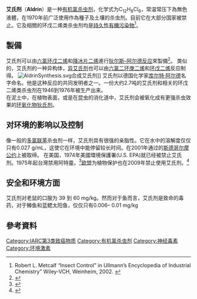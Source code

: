 {{noteTA
|T=zh-cn:艾氏剂; zh-tw:阿特靈; 
|1=zh-cn:艾氏剂; zh-tw:阿特靈; 
}}
{{chembox
| verifiedrevid = 443375293
|   Name= 艾氏剂
|   OtherNames = 六氯-六氢-二甲撑萘<br />二氯丙酸<br />氯甲桥萘
|   NameEn = Aldrin
|   ImageFile = Aldrin.svg
|   ImageSize = 200px
|   ImageName = Aldrin
|   ImageFile1 = Aldrin-from-xtal-3D-balls.png
|   IUPACName = 1,2,3,4,10,10-Hexachloro-<br />1,4,4a,5,8,8a-hexahydro-<br />1,4:5,8-dimethanonaphthalene
| Section1 = {{Chembox Identifiers
|   InChI = 1/C12H8Cl6/c13-8-9(14)11(16)7-5-2-1-4(3-5)6(7)10(8,15)12(11,17)18/h1-2,4-7H,3H2/t4-,5+,6+,7-,10+,11-
| InChIKey = QBYJBZPUGVGKQQ-SJJAEHHWBI
| StdInChI_Ref = {{stdinchicite|correct|chemspider}}
| StdInChI = 1S/C12H8Cl6/c13-8-9(14)11(16)7-5-2-1-4(3-5)6(7)10(8,15)12(11,17)18/h1-2,4-7H,3H2/t4-,5+,6+,7-,10+,11-
| StdInChIKey_Ref = {{stdinchicite|correct|chemspider}}
| StdInChIKey = QBYJBZPUGVGKQQ-SJJAEHHWSA-N
| CASNo_Ref = {{cascite|correct|CAS}}
| CASNo = 309-00-2
|   UNII_Ref = {{fdacite|correct|FDA}}
| UNII = OZE3CLY605
| SMILES = ClC4(Cl)[C@@]2(Cl)C(/Cl)=C(/Cl)[C@]4(Cl)[C@@H]3[C@@H]\1C[C@@H](/C=C/1)[C@H]23
|   ChemSpiderID_Ref = {{chemspidercite|correct|chemspider}}
| ChemSpiderID=10292747
| KEGG_Ref = {{keggcite|correct|kegg}}
| KEGG = C07552
  }}
| Section2 = {{Chembox Properties
|   C=12|H=8|Cl=6
|   Density = 1.73 g/cm<sup>3</sup>
|   Appearance = 无色液体
|   MeltingPt = 104 °C
|   VaporPressure = 7.5 × 10<sup>−5</sup> mmHg 20<sup>o</sup>C
|   Solubility = 微溶
  }}
| Section7 = {{Chembox Hazards
|   NFPA-H = 2
|   NFPA-F =
|   NFPA-R =
|   EUClass = {{Hazchem_T}}{{Hazchem_N}}{{Hazchem_Xn}}{{Hazchem_F}}
|   RPhrases = {{R11}}, {{R20/21/22}}, {{R39/23/24/25}},{{R48/24/25}}, {{R36/37/38}}, {{R40}}, {{R50/53}}, {{R65}}, {{R67}}
|   SPhrases = {{S7}}, {{S16}}, {{S22}}, {{S26}}, {{S33}}, {{S36/37}}, {{S45}}, {{S60}}, {{S61}}, {{S62}}
|   FlashPt = 66 °C
  }}
}}

'''艾氏剂'''（'''Aldrin'''）是一种[[有机氯杀虫剂|有机氯杀虫剂]]，化学式为C<sub>12</sub>H<sub>8</sub>Cl<sub>6</sub>，常温常压下為無色液體，在1970年前广泛使用作為種子及土壤的杀虫剂。目前它在大部分国家被禁止。它及相關的环戊二烯类杀虫剂均是[[持久性有機污染物|持久性有機污染物]]<ref name=Ullmann>Robert L. Metcalf “Insect Control” in Ullmann’s Encyclopedia of Industrial Chemistry” Wiley-VCH, Weinheim, 2002. {{DOI|10.1002/14356007.a14_263}}</ref>。

==製備==
艾氏剂可以由[[六氯环戊二烯|六氯环戊二烯]]和[[降冰片二烯|降冰片二烯]]進行[[狄尔斯–阿尔德反应|狄尔斯–阿尔德反应]]來製備<ref name="Tedder">{{cite book |first=A. H. | last=Jubb |year=1975
  | title=Basic Organic Chemistry, Part 5 Industrial products |url=https://archive.org/details/trent_0116401244110 | publisher=Wiley
  | location=London | isbn=0-471-85014-4 }}</ref>。
类似的，艾氏剂的一种异构体，[[异艾氏剂|异艾氏剂]]也可以由[[六氯二环庚二烯|六氯二环庚二烯]]和[[环戊二烯|环戊二烯]]反应制得。
[[Image:AldrinSynthesis.svg|thumbnail]]合成艾氏剂]]{{Clear|left}}
艾氏剂以德国化学家[[库尔特·阿尔德|库尔特·阿尔德]]名字命名。他是这种反应的共同发明者之一。一份大约2.7吨的艾氏剂和相关的环戊二烯类杀虫剂在1946到1976年被生产出来。<br />
在泥土中，在植物表面，或是在昆虫的消化道中，艾氏剂会被氧化成有更强杀虫效果的[[环氧化物|环氧化物]][[狄氏剂|狄氏剂]]。

== 对环境的影响以及控制 ==
像一般的[[多氯联苯|多氯联苯]]杀虫剂一样，艾氏剂具有很强的亲脂性。它在水中的溶解度仅仅只有0.027 g/mL，这使它在环境中能停留较长时间。在2001年通过的[[斯德哥尔摩公约|斯德哥尔摩公约]]上被取缔。
在美国，1974年美國環境保護署(U.S. EPA)就已经被禁止艾氏剂。1975年起台灣禁用阿特靈。<ref>{{Cite web |url=https://www.tactri.gov.tw/Item/Detail/%E6%AD%B7%E5%B9%B4%E6%94%BF%E5%BA%9C%E7%A6%81%E7%94%A8%E8%BE%B2%E8%97%A5%E4%B8%80%E8%A6%BD%E8%A1%A8 |title=存档副本 |access-date=2021-04-14 |archive-date=2021-04-14 |archive-url=https://web.archive.org/web/20210414231916/https://www.tactri.gov.tw/Item/Detail/%E6%AD%B7%E5%B9%B4%E6%94%BF%E5%BA%9C%E7%A6%81%E7%94%A8%E8%BE%B2%E8%97%A5%E4%B8%80%E8%A6%BD%E8%A1%A8 |dead-url=no }}</ref>[[欧盟|欧盟]]为植物保护也在2009年禁止使用艾氏剂。<ref name=bnpuk>{{cite web
  | last = [[Chemicals_Regulation_Directorate|Chemicals Regulation Directorate]]
  | first = 
  | authorlink = 
  | coauthors = 
  | title = Banned and Non-Authorised Pesticides in the United Kingdom
  | work = 
  | publisher = 
  | date = 
  | url = http://www.pesticides.gov.uk/approvals.asp?id=55
  | doi = 
  | accessdate = 1 December 2009
  | archive-date = 2011-07-21
  | archive-url = https://web.archive.org/web/20110721091817/http://www.pesticides.gov.uk/approvals.asp?id=55
  | dead-url = no
  }}</ref>

== 安全和环境方面 ==
艾氏剂对老鼠的口服{{LD50}}为 39 到 60 mg/kg。然而对于鱼而言，艾氏剂是致命的毒药，对于鳟鱼和蓝鳃太阳鱼，{{LD50}}仅仅只有0.006– 0.01 mg/kg

==參考資料==
{{reflist}}


{{杀虫剂}}

[[Category:IARC第3类致癌物质|Category:IARC第3类致癌物质]]
[[Category:有机氯杀虫剂|Category:有机氯杀虫剂]]
[[Category:神经毒素|Category:神经毒素]]
[[Category:环境激素|Category:环境激素]]